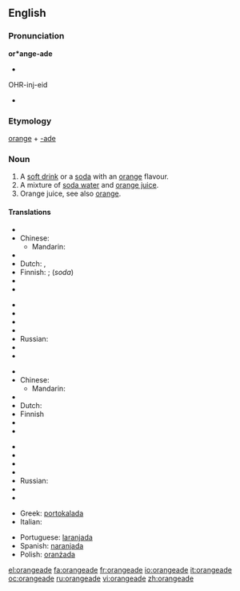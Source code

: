 ==English==

===Pronunciation===
'''or*ange-ade'''
* {{audio|en-us-orangeade.ogg|Audio (US)}}
OHR-inj-eid
* {{rhymes|eɪd}}

===Etymology===
[[orange]] + [[-ade]]

===Noun===
{{en-noun}}

# A [[soft drink]] or a [[soda]] with an [[orange]] flavour.
# A mixture of [[soda water]] and [[orange juice]].
# Orange juice, see also [[orange]].

====Translations====
{{trans-top|orange flavour soft drink}}
* {{trreq|Arabic}}
* Chinese:
** Mandarin: {{t|zh|橘子水|tr=júzi shuǐ|sc=Hani}}
* {{trreq|Czech}}
* Dutch: {{t|nl|sinaasappellimonade}},  {{t|nl|appelsienlimonade}}
* Finnish: {{t|fi|appelsiinijuoma}}; {{t|fi|appelsiinilimonadi}} (''soda'')
* {{trreq|French}}
* {{trreq|German}}
{{trans-mid}}
* {{trreq|Hungarian}}
* {{trreq|Italian}}
* {{trreq|Japanese}}
* {{trreq|Portuguese}}
* Russian: {{t|ru|оранжад|m|sc=Cyrl|tr=oranžád}}
* {{trreq|Spanish}}
* {{trreq|Swedish}}
{{trans-bottom}}

{{trans-top|soda water and orange juice}}
* {{trreq|Arabic}}
* Chinese:
** Mandarin: {{t|zh|橘子水|tr=júzi shuǐ|sc=Hani}}
* {{trreq|Czech}}
* Dutch: {{t|nl|appelsiensap met spa bruis|n}}
* Finnish {{t|fi|appelsiinisooda}}
* {{trreq|French}}
* {{trreq|German}}
{{trans-mid}}
* {{trreq|Hungarian}}
* {{trreq|Italian}}
* {{trreq|Japanese}}
* {{trreq|Portuguese}}
* Russian: {{t|ru|оранжад|m|sc=Cyrl|tr=oranžád}}
* {{trreq|Spanish}}
* {{trreq|Swedish}}
{{trans-bottom}}

{{checktrans-top}}
* Greek: [[portokalada]]
* Italian: {{t+|it|aranciata}}
{{checktrans-mid}}
* Portuguese: [[laranjada]]
* Spanish: [[naranjada]] {{f}}
* Polish: [[oranżada]] {{f}}
{{checktrans-bottom}}

[[el:orangeade]]
[[fa:orangeade]]
[[fr:orangeade]]
[[io:orangeade]]
[[it:orangeade]]
[[oc:orangeade]]
[[ru:orangeade]]
[[vi:orangeade]]
[[zh:orangeade]]